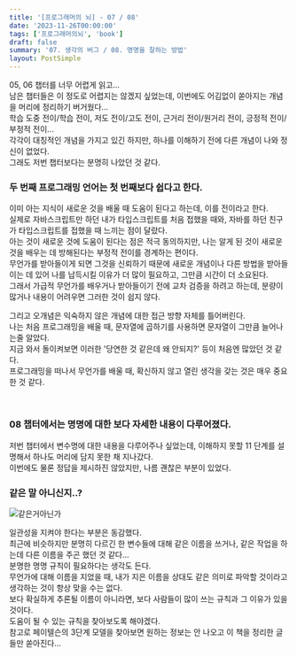 ```yaml
---
title: '[프로그래머의 뇌] - 07 / 08'
date: '2023-11-26T00:00:00'
tags: ['프로그래머의뇌', 'book']
draft: false
summary: '07. 생각의 버그 / 08. 명명을 잘하는 방법'
layout: PostSimple
---
```


05, 06 챕터를 너무 어렵게 읽고...  
남은 챕터들은 이 정도로 어렵지는 않겠지 싶었는데, 이번에도 어김없이 쏟아지는 개념을 머리에 정리하기 버거웠다...  
학습 도중 전이/학습 전이, 저도 전이/고도 전이, 근거리 전이/원거리 전이, 긍정적 전이/부정적 전이...  
각각이 대칭적인 개념을 가지고 있긴 하지만, 하나를 이해하기 전에 다른 개념이 나와 정신이 없었다.  
그래도 저번 챕터보다는 분명히 나았던 것 같다.

### 두 번째 프로그래밍 언어는 첫 번째보다 쉽다고 한다.

이미 아는 지식이 새로운 것을 배울 때 도움이 된다고 하는데, 이를 전이라고 한다.  
실제로 자바스크립트만 하던 내가 타입스크립트를 처음 접했을 때와, 자바를 하던 친구가 타입스크립트를 접했을 때 느끼는 점이 달랐다.  
아는 것이 새로운 것에 도움이 된다는 점은 적극 동의하지만, 나는 알게 된 것이 새로운 것을 배우는 데 방해된다는 부정적 전이를 경계하는 편이다.  
무언가를 받아들이게 되면 그것을 신뢰하기 때문에 새로운 개념이나 다른 방법을 받아들이는 데 있어 나를 납득시킬 이유가 더 많이 필요하고, 그만큼 시간이 더 소요된다.  
그래서 가급적 무언가를 배우거나 받아들이기 전에 교차 검증을 하려고 하는데, 분량이 많거나 내용이 어려우면 그러한 것이 쉽지 않다.

그리고 오개념은 익숙하지 않은 개념에 대한 접근 방향 자체를 틀어버린다.  
나는 처음 프로그래밍을 배울 때, 문자열에 곱하기를 사용하면 문자열이 그만큼 늘어나는줄 알았다.  
지금 와서 돌이켜보면 이러한 '당연한 것 같은데 왜 안되지?' 등이 처음엔 많았던 것 같다.  
프로그래밍을 떠나서 무언가를 배울 때, 확신하지 않고 열린 생각을 갖는 것은 매우 중요한 것 같다.

<br />

### 08 챕터에서는 명명에 대한 보다 자세한 내용이 다루어졌다.

저번 챕터에서 변수명에 대한 내용을 다루어주나 싶었는데, 이해하지 못할 11 단계를 설명해서 하나도 머리에 담지 못한 채 지나갔다.  
이번에도 물론 정답을 제시하진 않았지만, 나름 괜찮은 부분이 있었다.

### 같은 말 아니신지..?

![같은거아닌가](https://github.com/user-attachments/assets/da8d67f9-1b04-4569-9e6a-b33ab593c4e7)

일관성을 지켜야 한다는 부분은 동감했다.  
최근에 비슷하지만 분명히 다르긴 한 변수들에 대해 같은 이름을 쓰거나, 같은 작업을 하는데 다른 이름을 주곤 했던 것 같다...  
분명한 명명 규칙이 필요하다는 생각도 든다.  
무언가에 대해 이름을 지었을 때, 내가 지은 이름을 상대도 같은 의미로 파악할 것이라고 생각하는 것이 항상 맞을 수는 없다.  
보다 확실하게 추론될 이름이 아니라면, 보다 사람들이 많이 쓰는 규칙과 그 이유가 있을 것이다.  
도움이 될 수 있는 규칙을 찾아보도록 해야겠다.  
참고로 페이텔슨의 3단계 모델을 찾아보면 원하는 정보는 안 나오고 이 책을 정리한 글들만 쏟아진다...

